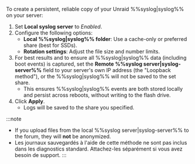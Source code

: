 To create a persistent, reliable copy of your Unraid %%syslog|syslog%% on your server:

1. Set **Local syslog server** to *Enabled*.
2. Configure the following options:
   - **Local %%syslog|syslog%% folder**: Use a cache-only or preferred share (best for SSDs).
   - **Rotation settings**: Adjust the file size and number limits.
3. For best results and to ensure all %%syslog|syslog%% data (including boot events) is captured, set the **Remote %%syslog server|syslog-server%%** field to your server's own IP address (the "Loopback method"), or the %%syslog|syslog%% will not be saved to the set share.
   - This ensures %%syslog|syslog%% events are both stored locally and persist across reboots, without writing to the flash drive.
4. Click **Apply**.
   - Logs will be saved to the share you specified.

:::note

- If you upload files from the local %%syslog server|syslog-server%% to the forum, they will **not** be anonymized.
- Les journaux sauvegardés à l'aide de cette méthode ne sont pas inclus dans les diagnostics standard. Attachez-les séparément si vous avez besoin de support.
  :::
